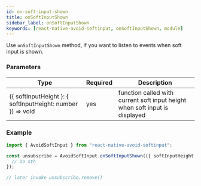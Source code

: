 ```yaml
---
id: on-soft-input-shown
title: onSoftInputShown
sidebar_label: onSoftInputShown
keywords: [react-native-avoid-softinput, onSoftInputShown, module]
---
```


Use `onSoftInputShown` method, if you want to listen to events when soft input is shown.

### Parameters

| Type                                                       | Required | Description                                                                 |
| ---------------------------------------------------------- | -------- | --------------------------------------------------------------------------- |
| ({ softInputHeight }: { softInputHeight: number }) => void | yes      | function called with current soft input height when soft input is displayed |

### Example

```ts
import { AvoidSoftInput } from "react-native-avoid-softinput";

const unsubscribe = AvoidSoftInput.onSoftInputShown(({ softInputHeight }) => {
  // Do sth
});

// later invoke unsubscribe.remove()
```
